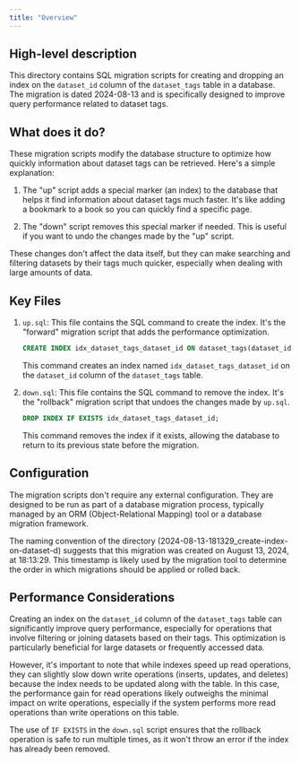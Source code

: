 ```yaml
---
title: "Overview"
---
```


## High-level description
This directory contains SQL migration scripts for creating and dropping an index on the `dataset_id` column of the `dataset_tags` table in a database. The migration is dated 2024-08-13 and is specifically designed to improve query performance related to dataset tags.

## What does it do?
These migration scripts modify the database structure to optimize how quickly information about dataset tags can be retrieved. Here's a simple explanation:

1. The "up" script adds a special marker (an index) to the database that helps it find information about dataset tags much faster. It's like adding a bookmark to a book so you can quickly find a specific page.

2. The "down" script removes this special marker if needed. This is useful if you want to undo the changes made by the "up" script.

These changes don't affect the data itself, but they can make searching and filtering datasets by their tags much quicker, especially when dealing with large amounts of data.

## Key Files

1. `up.sql`:
   This file contains the SQL command to create the index. It's the "forward" migration script that adds the performance optimization.

   ```sql
   CREATE INDEX idx_dataset_tags_dataset_id ON dataset_tags(dataset_id);
   ```

   This command creates an index named `idx_dataset_tags_dataset_id` on the `dataset_id` column of the `dataset_tags` table.

2. `down.sql`:
   This file contains the SQL command to remove the index. It's the "rollback" migration script that undoes the changes made by `up.sql`.

   ```sql
   DROP INDEX IF EXISTS idx_dataset_tags_dataset_id;
   ```

   This command removes the index if it exists, allowing the database to return to its previous state before the migration.

## Configuration
The migration scripts don't require any external configuration. They are designed to be run as part of a database migration process, typically managed by an ORM (Object-Relational Mapping) tool or a database migration framework.

The naming convention of the directory (2024-08-13-181329_create-index-on-dataset-d) suggests that this migration was created on August 13, 2024, at 18:13:29. This timestamp is likely used by the migration tool to determine the order in which migrations should be applied or rolled back.

## Performance Considerations
Creating an index on the `dataset_id` column of the `dataset_tags` table can significantly improve query performance, especially for operations that involve filtering or joining datasets based on their tags. This optimization is particularly beneficial for large datasets or frequently accessed data.

However, it's important to note that while indexes speed up read operations, they can slightly slow down write operations (inserts, updates, and deletes) because the index needs to be updated along with the table. In this case, the performance gain for read operations likely outweighs the minimal impact on write operations, especially if the system performs more read operations than write operations on this table.

The use of `IF EXISTS` in the `down.sql` script ensures that the rollback operation is safe to run multiple times, as it won't throw an error if the index has already been removed.